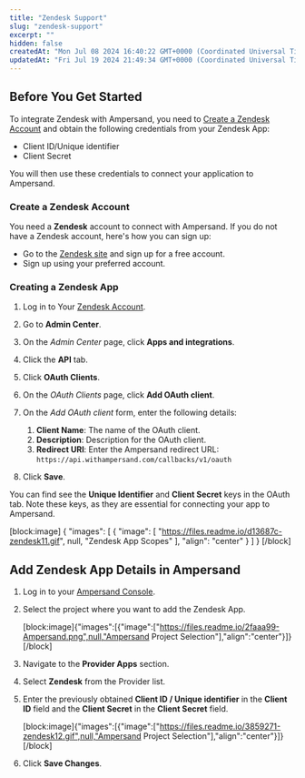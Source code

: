 ```yaml
---
title: "Zendesk Support"
slug: "zendesk-support"
excerpt: ""
hidden: false
createdAt: "Mon Jul 08 2024 16:40:22 GMT+0000 (Coordinated Universal Time)"
updatedAt: "Fri Jul 19 2024 21:49:34 GMT+0000 (Coordinated Universal Time)"
---
```

## Before You Get Started

To integrate Zendesk with Ampersand, you need to [Create a Zendesk Account](#create-a-zendesk-account) and obtain the following credentials from your Zendesk App:

- Client ID/Unique identifier
- Client Secret

You will then use these credentials to connect your application to Ampersand.

### Create a Zendesk Account

You need a **Zendesk** account to connect with Ampersand. If you do not have a Zendesk account, here's how you can sign up:

- Go to the [Zendesk site](https://www.zendesk.com/) and sign up for a free account.
- Sign up using your preferred account.

### Creating a Zendesk App

1. Log in to Your [Zendesk Account](https://www.zendesk.com/login/).

2. Go to **Admin Center**.

3. On the _Admin Center_ page, click **Apps and integrations**.

4. Click the **API** tab.

5. Click **OAuth Clients**.

6. On the _OAuth Clients_ page, click **Add OAuth client**.

7. On the _Add OAuth client_ form, enter the following details:
   1. **Client Name**: The name of the OAuth client.
   2. **Description**: Description for the OAuth client.
   3. **Redirect URI**: Enter the Ampersand redirect URL: `https://api.withampersand.com/callbacks/v1/oauth`

8. Click **Save**.

You can find see the **Unique Identifier** and **Client Secret** keys in the OAuth tab. Note these keys, as they are essential for connecting your app to Ampersand.

[block:image]
{
  "images": [
    {
      "image": [
        "https://files.readme.io/d13687c-zendesk11.gif",
        null,
        "Zendesk App Scopes"
      ],
      "align": "center"
    }
  ]
}
[/block]


## Add Zendesk App Details in Ampersand

1. Log in to your [Ampersand Console](https://console.withampersand.com).

2. Select the project where you want to add the Zendesk App.

   [block:image]{"images":[{"image":["https://files.readme.io/2faaa99-Ampersand.png",null,"Ampersand Project Selection"],"align":"center"}]}[/block]

3. Navigate to the **Provider Apps** section.

4. Select **Zendesk** from the Provider list.

5. Enter the previously obtained **Client ID / Unique identifier** in the **Client ID** field and the **Client Secret** in the **Client Secret** field.

   [block:image]{"images":[{"image":["https://files.readme.io/3859271-zendesk12.gif",null,"Ampersand Project Selection"],"align":"center"}]}[/block]

6. Click **Save Changes**.
